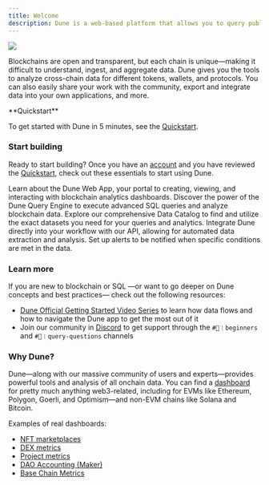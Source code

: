 ```yaml
---
title: Welcome
description: Dune is a web-based platform that allows you to query public blockchain data and aggregate it into beautiful dashboards.
---
```



<Frame caption="Convert data into knowledge!">
  <img src="/images/welcome-cover.jpeg" />
</Frame>



Blockchains are open and transparent, but each chain is unique—making it difficult to understand, ingest, and aggregate data. Dune gives you the tools to analyze cross-chain data for different tokens, wallets, and protocols. You can also easily share your work with the community, export and integrate data into your own applications, and more.

<Note>
  **Quickstart**
  
  To get started with Dune in 5 minutes, see the [Quickstart](/quickstart).
</Note>


### Start building

Ready to start building? Once you have an [account](https://dune.com/auth/register) and you have reviewed the [Quickstart](/quickstart), check out these essentials to start using Dune.

<CardGroup cols={1}>
  <Card title="Web App" icon="browser" iconType="duotone" href="/query-app/web-app">
    Learn about the Dune Web App, your portal to creating, viewing, and interacting with blockchain analytics dashboards.
  </Card>
  <Card title="Query Engine" icon="engine-warning" iconType="duotone" href="/query-app/query-engine">
    Discover the power of the Dune Query Engine to execute advanced SQL queries and analyze blockchain data.
  </Card>
  <Card title="Data Catalog" icon="database" iconType="duotone" href="/data-tables/">
    Explore our comprehensive Data Catalog to find and utilize the exact datasets you need for your queries and analytics.
  </Card>
  <Card title="API" icon="code" iconType="duotone" href="/api-reference/">
    Integrate Dune directly into your workflow with our API, allowing for automated data extraction and analysis.
  </Card>
  <Card title="Alerts" icon="bell" iconType="duotone" href="/query-app/web-app/alerts/">
    Set up alerts to be notified when specific conditions are met in the data.
     </Card>
</CardGroup>


### Learn more

If you are new to blockchain or SQL —or want to go deeper on Dune concepts and best practices— check out the following resources:



* [Dune Official Getting Started Video Series](https://www.youtube.com/watch?v=S-cctFmR828&list=PLK3b5d4iK10ext4v-GBySekaA8-GP8quD&index=1) to learn how data flows and how to navigate the Dune app to get the most out of it
* Join our community in [Discord](https://discord.gg/FjwGvbgDFS) to get support through the `#🐥︱beginners` and `#🙋︱query-questions` channels


### Why Dune?

Dune—along with our massive community of users and experts—provides powerful tools and analysis of all onchain data. You can find a [dashboard](https://dune.com/browse/dashboards?q=dex&order=favorites&time_range=all) for pretty much anything web3-related, including for EVMs like Ethereum, Polygon, Goerli, and Optimism—and non-EVM chains like Solana and Bitcoin.

Examples of real dashboards:

* [NFT marketplaces](https://dune.com/hildobby/NFTs)
* [DEX metrics](https://dune.com/hagaetc/dex-metrics)
* [Project metrics](https://dune.com/whale_hunter/unibot-revenue)
* [DAO Accounting (Maker)](https://dune.com/steakhouse/makerdao)
* [Base Chain Metrics](https://dune.com/optimismfnd/Optimism)


